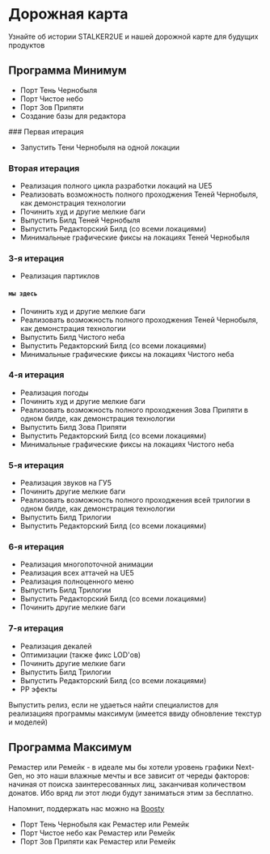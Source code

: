 
# Дорожная карта

Узнайте об истории STALKER2UE и нашей дорожной карте для будущих продуктов

## Программа Минимум

- Порт Тень Чернобыля
- Порт Чистое небо
- Порт Зов Припяти
- Создание базы для редактора

<Steps>
### Первая итерация

- Запустить Тени Чернобыля на одной локации	

### Вторая итерация

- Реализация полного цикла разработки локаций на UE5
- Реализовать возможность полного проходжения Теней Чернобыля, как демонстрация технологии
- Починить худ и другие мелкие баги
- Выпустить Билд Теней Чернобыля
- Выпустить Редакторский Билд (со всеми локациями)
- Минимальные графические фиксы на локациях Теней Чернобыля		

### 3-я итерация

- Реализация партиклов

#### `мы здесь`

- Починить худ и другие мелкие баги
- Реализовать возможность полного проходжения Теней Чернобыля, как демонстрация технологии
- Выпустить Билд Чистого неба
- Выпустить Редакторский Билд (со всеми локациями)
- Минимальные графические фиксы на локациях Чистого неба

### 4-я итерация

- Реализация погоды
- Починить худ и другие мелкие баги
- Реализовать возможность полного проходжения Зова Припяти в одном билде, как демонстрация технологии
- Выпустить Билд Зова Припяти
- Выпустить Редакторский Билд (со всеми локациями)
- Минимальные графические фиксы на локациях Чистого неба

### 5-я итерация

- Реализация звуков на ГУ5
- Починить другие мелкие баги	
- Реализовать возможность полного проходжения всей трилогии в одном билде, как демонстрация технологии
- Выпустить Билд Трилогии
- Выпустить Редакторский Билд (со всеми локациями)

### 6-я итерация

- Реализация многопоточной анимации
- Реализация всех аттачей на UE5
- Реализация полноценного меню
- Выпустить Билд Трилогии
- Выпустить Редакторский Билд (со всеми локациями)
- Починить другие мелкие баги

### 7-я итерация

- Реализация декалей
- Оптимизации (также фикс LOD'ов)
- Починить другие мелкие баги
- Выпустить Билд Трилогии
- Выпустить Редакторский Билд (со всеми локациями)
- PP эфекты

</Steps>

<Callout type="info" emoji="ℹ️">
    Выпустить релиз, если не удаeться найти специалистов для реализацияя программы максимум (имеется ввиду обновление текстур и моделей)	
</Callout>

## Программа Максимум

Ремастер или Ремейк - в идеале мы бы хотели уровень графики Next-Gen, но это наши влажные мечты и все зависит от череды факторов: начиная от поиска заинтересованных лиц, заканчивая количеством донатов. Ибо вряд ли этот люди будут заниматься этим за бесплатно.

Напомнит, поддержать нас можно на [Boosty](https://boosty.to/stalker2ue)

- Порт Тень Чернобыля как Ремастер или Ремейк
- Порт Чистое небо как Ремастер или Ремейк
- Порт Зов Припяти как Ремастер или Ремейк
